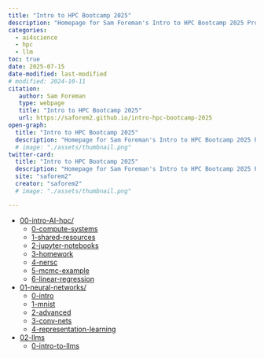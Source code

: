 ```yaml
---
title: "Intro to HPC Bootcamp 2025"
description: "Homepage for Sam Foreman's Intro to HPC Bootcamp 2025 Project"
categories:
  - ai4science
  - hpc
  - llm
toc: true
date: 2025-07-15
date-modified: last-modified
# modified: 2024-10-11
citation:
   author: Sam Foreman
   type: webpage
   title: "Intro to HPC Bootcamp 2025"
   url: https://saforem2.github.io/intro-hpc-bootcamp-2025
open-graph:
  title: "Intro to HPC Bootcamp 2025"
  description: "Homepage for Sam Foreman's Intro to HPC Bootcamp 2025 Project"
  # image: "./assets/thumbnail.png"
twitter-card:
  title: "Intro to HPC Bootcamp 2025"
  description: "Homepage for Sam Foreman's Intro to HPC Bootcamp 2025 Project"
  site: "saforem2"
  creator: "saforem2"
  # image: "./assets/thumbnail.png"

---
```


- [00-intro-AI-hpc/](./content/00-intro-AI-hpc/index.qmd)
  - [0-compute-systems](./content/00-intro-AI-hpc/0-compute-systems/index.qmd)
  - [1-shared-resources](./content/00-intro-AI-HPC/1-shared-resources/index.qmd)
  - [2-jupyter-notebooks](./content/00-intro-AI-hpc/2-jupyter-notebooks/index.qmd)
  - [3-homework](./content/00-intro-AI-hpc/3-homework/index.qmd)
  - [4-nersc](./content/00-intro-AI-hpc/4-nersc/index.qmd)
  - [5-mcmc-example](./content/00-intro-AI-hpc/5-mcmc-example/index.qmd)
  - [6-linear-regression](./content/00-intro-AI-hpc/6-linear-regression/index.qmd)
- [01-neural-networks/](../content/01-neural-networks/index.qmd)
  - [0-intro](../content/01-neural-networks/0-intro/index.qmd)
  - [1-mnist](../content/01-neural-networks/1-mnist/index.qmd)
  - [2-advanced](../content/01-neural-networks/2-advanced/index.qmd)
  - [3-conv-nets](../content/01-neural-networks/3-conv-nets/index.qmd)
  - [4-representation-learning](./content/01-neural-networks/4-representation-learning/index.qmd)
- [02-llms](./content/02-llms/index.qmd)
  - [0-intro-to-llms](./content/02-llms/0-intro-to-llms/index.qmd)
